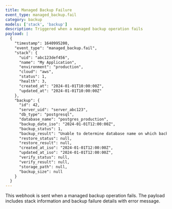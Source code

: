 ```yaml
---
title: Managed Backup Failure
event_type: managed_backup.fail
category: backup
models: ['stack', 'backup']
description: Triggered when a managed backup operation fails
payload: |
  {
    "timestamp": 1640995200,
    "event_type": "managed_backup.fail",
    "stack": {
      "uid": "abc123def456",
      "name": "My Application",
      "environment": "production",
      "cloud": "aws",
      "status": 1,
      "health": 3,
      "created_at": "2024-01-01T10:00:00Z",
      "updated_at": "2024-01-01T10:00:00Z"
    },
    "backup": {
      "id": 42,
      "server_uid": "server_abc123",
      "db_type": "postgresql",
      "database_name": "postgres_production",
      "backup_date_iso": "2024-01-01T12:00:00Z",
      "backup_status": 1,
      "backup_result": "Unable to determine database name on which backup can be restored.",
      "restore_status": null,
      "restore_result": null,
      "created_at_iso": "2024-01-01T12:00:00Z",
      "updated_at_iso": "2024-01-01T12:00:00Z",
      "verify_status": null,
      "verify_result": null,
      "storage_path": null,
      "backup_size": null
    }
  }
---
```


This webhook is sent when a managed backup operation fails. The payload includes stack information and backup failure details with error message.